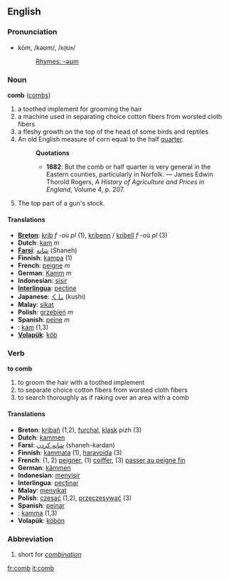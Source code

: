 ==English==
===Pronunciation===
*kōm, /kəʊm/, /<tt>k@Um</tt>/
*:[[Rhymes:English:-əʊm|Rhymes: -əʊm]]

=== Noun ===
'''comb''' ([[combs]])

# a toothed implement for grooming the hair
# a machine used in separating choice cotton fibers from worsted cloth fibers
# a fleshy growth on the top of the head of some birds and reptiles
# An old English measure of corn equal to the half [[quarter]].
#:'''Quotations'''
#:*'''1882''': But the comb or half quarter is very general in the Eastern counties, particularly in Norfolk. &mdash; James Edwin Thorold Rogers, ''A History of Agriculture and Prices in England'', Volume 4, p. 207.
#The top part of a gun's stock.

==== Translations ====
*'''[[Breton]]''': [[krib]] ''f'' -où ''pl'' (1), [[kribenn]] / [[kribell]] ''f'' -où ''pl'' (3)
*'''Dutch''': [[kam]] ''m''
*'''[[Farsi]]''': [[شانه]] (Shaneh)
*'''Finnish''': [[kampa]] (1)
*'''French''': [[peigne]] ''m''
*'''German''': [[Kamm]] ''m''
*'''Indonesian''': [[sisir]]
*'''[[Interlingua]]''': [[pectine]]
*'''Japanese''': [[くし]] (kushi)
*'''Malay''': [[sikat]]
*'''Polish''': [[grzebień]] ''m''
*'''Spanish''': [[peine]] ''m''
*'''{{sv}}''': [[kam]] (1,3)
*'''[[Volapük]]''': [[köb]]

===Verb===
'''to comb'''
# to groom the hair with a toothed implement
# to separate choice cotton fibers from worsted cloth fibers
# to search thoroughly as if raking over an area with a comb

==== Translations ====
*'''Breton''': [[kribañ]] (1,2), [[furchal]], [[klask]] pizh (3)
*'''Dutch''': [[kammen]]
*'''Farsi''': [[شانه کردن]] (shaneh-kardan)
*'''Finnish''': [[kammata]] (1), [[haravoida]] (3)
*'''French''': (1, 2) [[peigner]], (1) [[coiffer]], (3) [[passer au peigne fin]]
*'''German''': [[kämmen]]
*'''Indonesian''': [[sisir|menyisir]]
*'''Interlingua''': [[pectinar]]
*'''Malay''': [[sikat|menyikat]]
*'''Polish''': [[czesać]] (1,2), [[przeczesywać]] (3) 
*'''Spanish''': [[peinar]]
*'''{{sv}}''': [[kamma]] (1,3)
*'''Volapük''': [[köbön]]

===Abbreviation===
# short for ''[[combination]]''

[[fr:comb]]
[[it:comb]]